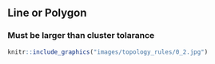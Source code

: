 ## Line or Polygon

### Must be larger than cluster tolarance

```r
knitr::include_graphics("images/topology_rules/0_2.jpg")
```

